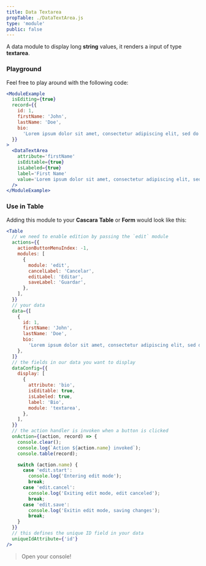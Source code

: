 ```yaml
---
title: Data Textarea
propTable: ./DataTextArea.js
type: 'module'
public: false
---
```


A data module to display long **string** values, it renders a input of type **textarea**.

### Playground

Feel free to play around with the following code:

```jsx
<ModuleExample
  isEditing={true}
  record={{
    id: 1,
    firstName: 'John',
    lastName: 'Doe',
    bio:
      'Lorem ipsum dolor sit amet, consectetur adipiscing elit, sed do eiusmod tempor incididunt ut labore et dolore magna aliqua. Ut enim ad minim veniam, quis nostrud exercitation ullamco laboris nisi ut aliquip ex ea commodo consequat. Duis aute irure dolor in reprehenderit in voluptate velit esse cillum dolore eu fugiat nulla  pariatur. Excepteur sint occaecat cupidatat non proident, sunt in culpa qui officia deserunt mollit anim id est laborum.',
  }}
>
  <DataTextArea
    attribute='firstName'
    isEditable={true}
    isLabeled={true}
    label='First Name'
    value='Lorem ipsum dolor sit amet, consectetur adipiscing elit, sed do eiusmod tempor incididunt ut labore et dolore magna aliqua. Ut enim ad minim veniam, quis nostrud exercitation ullamco laboris nisi ut aliquip ex ea commodo consequat. Duis aute irure dolor in reprehenderit in voluptate velit esse cillum dolore eu fugiat nulla  pariatur. Excepteur sint occaecat cupidatat non proident, sunt in culpa qui officia deserunt mollit anim id est laborum.'
  />
</ModuleExample>
```

### Use in Table

Adding this module to your **Cascara** **Table** or **Form** would look like this:

```jsx
<Table
  // we need to enable edition by passing the `edit` module
  actions={{
    actionButtonMenuIndex: -1,
    modules: [
      {
        module: 'edit',
        cancelLabel: 'Cancelar',
        editLabel: 'Editar',
        saveLabel: 'Guardar',
      },
    ],
  }}
  // your data
  data={[
    {
      id: 1,
      firstName: 'John',
      lastName: 'Doe',
      bio:
        'Lorem ipsum dolor sit amet, consectetur adipiscing elit, sed do eiusmod tempor incididunt ut labore et dolore magna aliqua. Ut enim ad minim veniam, quis nostrud exercitation ullamco laboris nisi ut aliquip ex ea commodo consequat. Duis aute irure dolor in reprehenderit in voluptate velit esse cillum dolore eu fugiat nulla  pariatur. Excepteur sint occaecat cupidatat non proident, sunt in culpa qui officia deserunt mollit anim id est laborum.',
    },
  ]}
  // the fields in our data you want to display
  dataConfig={{
    display: [
      {
        attribute: 'bio',
        isEditable: true,
        isLabeled: true,
        label: 'Bio',
        module: 'textarea',
      },
    ],
  }}
  // the action handler is invoken when a button is clicked
  onAction={(action, record) => {
    console.clear();
    console.log(`Action ${action.name} invoked`);
    console.table(record);

    switch (action.name) {
      case 'edit.start':
        console.log('Entering edit mode');
        break;
      case 'edit.cancel':
        console.log('Exiting edit mode, edit canceled');
        break;
      case 'edit.save':
        console.log('Exitin edit mode, saving changes');
        break;
    }
  }}
  // this defines the unique ID field in your data
  uniqueIdAttribute={'id'}
/>
```

> Open your console!
